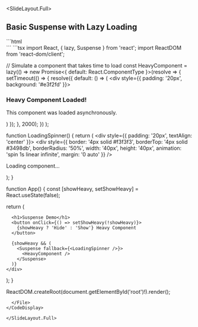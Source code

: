 
<SlideLayout.Full>
## Basic Suspense with Lazy Loading

<CodeDisplay>
  <File name="index.html">
```html
<!DOCTYPE html>
<html lang="en">
<head>
    <meta charset="UTF-8">
    <meta name="viewport" content="width=device-width, initial-scale=1.0">
    <title>Suspense Example</title>
</head>
<body>
    <div id="root"></div>
    <script type="module" src="./App.tsx"></script>
</body>
</html>
```
  </File>
  <File name="App.tsx">
```tsx
import React, { lazy, Suspense } from 'react';
import ReactDOM from 'react-dom/client';

// Simulate a component that takes time to load
const HeavyComponent = lazy(() => 
  new Promise<{ default: React.ComponentType }>(resolve => {
    setTimeout(() => {
      resolve({
        default: () => (
          <div style={{ padding: '20px', background: '#e3f2fd' }}>
            <h3>Heavy Component Loaded!</h3>
            <p>This component was loaded asynchronously.</p>
          </div>
        )
      });
    }, 2000);
  })
);

function LoadingSpinner() {
  return (
    <div style={{ padding: '20px', textAlign: 'center' }}>
      <div style={{
        border: '4px solid #f3f3f3',
        borderTop: '4px solid #3498db',
        borderRadius: '50%',
        width: '40px',
        height: '40px',
        animation: 'spin 1s linear infinite',
        margin: '0 auto'
      }} />
      <p>Loading component...</p>
    </div>
  );
}

function App() {
  const [showHeavy, setShowHeavy] = React.useState(false);

  return (
    <div>
      <style>{`
        @keyframes spin {
          0% { transform: rotate(0deg); }
          100% { transform: rotate(360deg); }
        }
      `}</style>
      
      <h1>Suspense Demo</h1>
      <button onClick={() => setShowHeavy(!showHeavy)}>
        {showHeavy ? 'Hide' : 'Show'} Heavy Component
      </button>
      
      {showHeavy && (
        <Suspense fallback={<LoadingSpinner />}>
          <HeavyComponent />
        </Suspense>
      )}
    </div>
  );
}

ReactDOM.createRoot(document.getElementById('root')!).render(<App />);
```
  </File>
</CodeDisplay>

</SlideLayout.Full>